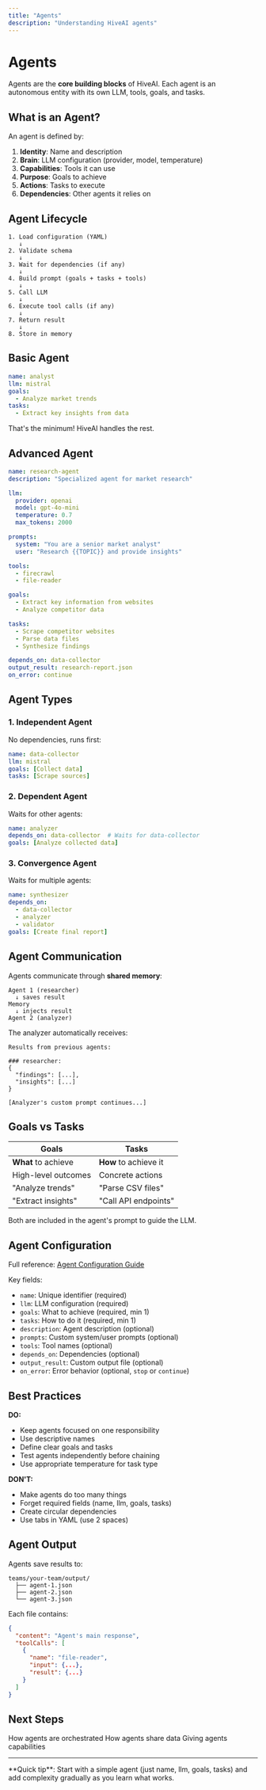 ```yaml
---
title: "Agents"
description: "Understanding HiveAI agents"
---
```


# Agents

Agents are the **core building blocks** of HiveAI. Each agent is an autonomous entity with its own LLM, tools, goals, and tasks.

## What is an Agent?

An agent is defined by:

1. **Identity**: Name and description
2. **Brain**: LLM configuration (provider, model, temperature)
3. **Capabilities**: Tools it can use
4. **Purpose**: Goals to achieve
5. **Actions**: Tasks to execute
6. **Dependencies**: Other agents it relies on

## Agent Lifecycle

```
1. Load configuration (YAML)
   ↓
2. Validate schema
   ↓
3. Wait for dependencies (if any)
   ↓
4. Build prompt (goals + tasks + tools)
   ↓
5. Call LLM
   ↓
6. Execute tool calls (if any)
   ↓
7. Return result
   ↓
8. Store in memory
```

## Basic Agent

```yaml
name: analyst
llm: mistral
goals:
  - Analyze market trends
tasks:
  - Extract key insights from data
```

That's the minimum! HiveAI handles the rest.

## Advanced Agent

```yaml
name: research-agent
description: "Specialized agent for market research"

llm:
  provider: openai
  model: gpt-4o-mini
  temperature: 0.7
  max_tokens: 2000

prompts:
  system: "You are a senior market analyst"
  user: "Research {{TOPIC}} and provide insights"

tools:
  - firecrawl
  - file-reader

goals:
  - Extract key information from websites
  - Analyze competitor data

tasks:
  - Scrape competitor websites
  - Parse data files
  - Synthesize findings

depends_on: data-collector
output_result: research-report.json
on_error: continue
```

## Agent Types

### 1. Independent Agent

No dependencies, runs first:

```yaml
name: data-collector
llm: mistral
goals: [Collect data]
tasks: [Scrape sources]
```

### 2. Dependent Agent

Waits for other agents:

```yaml
name: analyzer
depends_on: data-collector  # Waits for data-collector
goals: [Analyze collected data]
```

### 3. Convergence Agent

Waits for multiple agents:

```yaml
name: synthesizer
depends_on:
  - data-collector
  - analyzer
  - validator
goals: [Create final report]
```

## Agent Communication

Agents communicate through **shared memory**:

```
Agent 1 (researcher)
  ↓ saves result
Memory
  ↓ injects result
Agent 2 (analyzer)
```

The analyzer automatically receives:

```
Results from previous agents:

### researcher:
{
  "findings": [...],
  "insights": [...]
}

[Analyzer's custom prompt continues...]
```

## Goals vs Tasks

| Goals | Tasks |
|-------|-------|
| **What** to achieve | **How** to achieve it |
| High-level outcomes | Concrete actions |
| "Analyze trends" | "Parse CSV files" |
| "Extract insights" | "Call API endpoints" |

Both are included in the agent's prompt to guide the LLM.

## Agent Configuration

Full reference: [Agent Configuration Guide](/docs/en/guides/agent-configuration)

Key fields:

- `name`: Unique identifier (required)
- `llm`: LLM configuration (required)
- `goals`: What to achieve (required, min 1)
- `tasks`: How to do it (required, min 1)
- `description`: Agent description (optional)
- `prompts`: Custom system/user prompts (optional)
- `tools`: Tool names (optional)
- `depends_on`: Dependencies (optional)
- `output_result`: Custom output file (optional)
- `on_error`: Error behavior (optional, `stop` or `continue`)

## Best Practices

<Check>**DO:**</Check>
- Keep agents focused on one responsibility
- Use descriptive names
- Define clear goals and tasks
- Test agents independently before chaining
- Use appropriate temperature for task type

<Warning>**DON'T:**</Warning>
- Make agents do too many things
- Forget required fields (name, llm, goals, tasks)
- Create circular dependencies
- Use tabs in YAML (use 2 spaces)

## Agent Output

Agents save results to:

```
teams/your-team/output/
  ├── agent-1.json
  ├── agent-2.json
  └── agent-3.json
```

Each file contains:

```json
{
  "content": "Agent's main response",
  "toolCalls": [
    {
      "name": "file-reader",
      "input": {...},
      "result": {...}
    }
  ]
}
```

## Next Steps

<CardGroup cols={3}>
  <Card title="Orchestrator" icon="brain" href="/docs/en/core-concepts/orchestrator">
    How agents are orchestrated
  </Card>
  <Card title="Memory" icon="database" href="/docs/en/core-concepts/memory">
    How agents share data
  </Card>
  <Card title="Tools" icon="wrench" href="/docs/en/core-concepts/tools">
    Giving agents capabilities
  </Card>
</CardGroup>

---

<Note>
**Quick tip**: Start with a simple agent (just name, llm, goals, tasks) and add complexity gradually as you learn what works.
</Note>